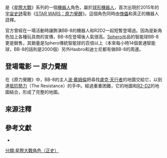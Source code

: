 {{refimprove|time=2016-01-18T09:57:31+00:00}}
{{noteTA
|G1 = 星際大戰
}}
{{otheruses|BB8}}
{{Infobox Star Wars character
| name        = BB-8
| image       = BB-8 星戰7.jpg
| series      = [[星際大戰|星際大戰]]
| first       = 《[[STAR_WARS：原力覺醒|原力覺醒]]》(2015)
| last        = 《[[STAR_WARS：天行者的崛起|天行者的崛起]]》(2019)
| creator     = {{Plain list|
* {{link-en|勞倫斯·卡斯丹|Lawrence Kasdan}}
* [[J·J·亞柏拉罕|J·J·亞柏拉罕]]
* [[麥可·安特|麥可·安特]]
}}
| species     = [[機器人|機器人]]
| occupation  = 航太機器人
| affiliation = 抵抗勢力（{{lang|en|The Resistance}}）
| portrayer      = {{link-en|戴夫·查普曼|Dave Chapman (actor)}}<br>布萊恩·赫林{{small|({{lang|en|Brian Herring}})(操偶師)}}
| voice       =  [[比爾·哈德|比爾·哈德]]<br>[[班·施瓦茨|班·施瓦茨]]
}}
'''{{lang|en|BB-8}}'''是《[[星際大戰|星際大戰]]》系列的一個[[機器人|機器人]]角色，屬於[[球形機器人|球形機器人]]，首次出現於2015年的[[宇宙史詩|宇宙史詩]]電影《[[STAR_WARS：原力覺醒|STAR WARS：原力覺醒]]》{{sfn|Star Wars Databank}}。{{lang|en|BB-8}}這個角色同時由[[木偶戲|傀儡]]和真正的機器人詮釋。

官方曾經在一場活動時讓飾演BB-8的機器人和R2D2一起短暫登場過。因為是新角色加上各種玩具商的宣傳，BB-8在登場後人氣很高。[[Sphero|Sphero]]出品的智能球BB-8更是銷售，其銷量是Sphero傳統智能球的百倍以上（本來每小時14個普通智能球，BB-8的話則是2000個）另外Hasbro和迪士尼都有做BB-8的周邊。

== 登場電影 一 原力覺醒==
在《原力覺醒》中，BB-8的主人[[波·戴姆倫|波·戴姆倫]]把尋找[[盧克·天行者|盧克·天行者]]的地圖交給它，以到達[[抵抗勢力|抵抗勢力]]（The Resistance）的手中。經過重重困難，它的地圖和[[R2-D2|R2-D2]]的地圖結合，形成了完整的地圖。

== 來源注釋 ==
{{reflist|colwidth=40em}}

==參考文獻==
{{refbegin|colwidth=}}

*{{cite web |publisher=[[Star_Wars_Databank|Star Wars Databank]] |title=BB-8 |url=http://www.starwars.com/databank/bb-8 |accessdate=2015年12月18日 |language=en |ref={{sfnRef|Star Wars Databank}} |deadurl=no |archiveurl=https://web.archive.org/web/20151219144114/http://www.starwars.com/databank/bb-8 |archivedate=2015年12月19日 }}

{{Refend}}
{{星際大戰宇宙}}

[[分類:星際大戰角色（正史）|分類:星際大戰角色（正史）]]

{{星戰小作品}}